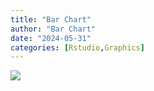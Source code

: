 ```yaml
---
title: "Bar Chart"
author: "Bar Chart"
date: "2024-05-31"
categories: [Rstudio,Graphics]
---
```



![](Bar Chart.png)

